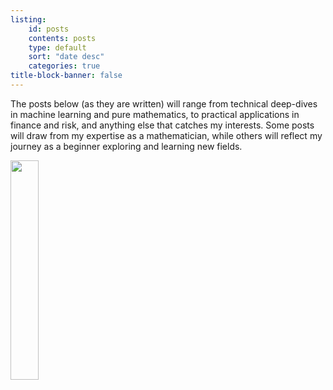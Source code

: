```yaml
---
listing:
    id: posts
    contents: posts
    type: default
    sort: "date desc"
    categories: true
title-block-banner: false
---
```


The posts below (as they are written) will range from technical deep-dives in machine learning and pure mathematics, to practical applications in finance and risk, and anything else that catches my interests. Some posts will draw from my expertise as a mathematician, while others will reflect my journey as a beginner exploring and learning new fields.

![](img/h-bar.svg){fig-align='center' width=30%}

::: {#posts}
:::
